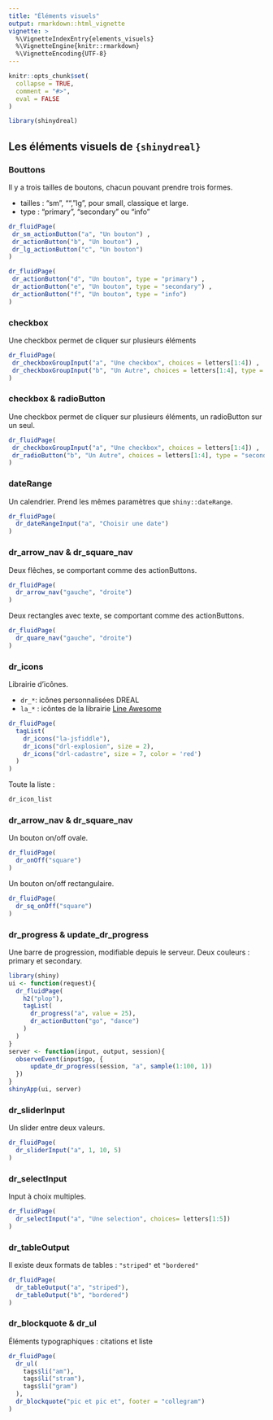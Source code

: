 ```yaml
---
title: "Éléments visuels"
output: rmarkdown::html_vignette
vignette: >
  %\VignetteIndexEntry{elements_visuels}
  %\VignetteEngine{knitr::rmarkdown}
  %\VignetteEncoding{UTF-8}
---
```


```r
knitr::opts_chunk$set(
  collapse = TRUE,
  comment = "#>", 
  eval = FALSE
)
```

```r
library(shinydreal)
```

## Les éléments visuels de `{shinydreal}`

### Bouttons 

Il y a trois tailles de boutons, chacun pouvant prendre trois formes. 

+ tailles : "sm", "", "lg", pour small, classique et large. 
+ type : "primary", "secondary" ou "info"

```r
dr_fluidPage(
 dr_sm_actionButton("a", "Un bouton") ,
 dr_actionButton("b", "Un bouton") ,
 dr_lg_actionButton("c", "Un bouton")
)

dr_fluidPage(
 dr_actionButton("d", "Un bouton", type = "primary") ,
 dr_actionButton("e", "Un bouton", type = "secondary") ,
 dr_actionButton("f", "Un bouton", type = "info")
)
```

### checkbox

Une checkbox permet de cliquer sur plusieurs éléments

```r
dr_fluidPage(
 dr_checkboxGroupInput("a", "Une checkbox", choices = letters[1:4]) ,
 dr_checkboxGroupInput("b", "Un Autre", choices = letters[1:4], type = "secondary")
)
```

### checkbox & radioButton

Une checkbox permet de cliquer sur plusieurs éléments, un radioButton sur un seul.

```r
dr_fluidPage(
 dr_checkboxGroupInput("a", "Une checkbox", choices = letters[1:4]) ,
 dr_radioButton("b", "Un Autre", choices = letters[1:4], type = "secondary")
)
```

### dateRange

Un calendrier. Prend les mêmes paramètres que `shiny::dateRange`.

```r
dr_fluidPage(
  dr_dateRangeInput("a", "Choisir une date")
)
```

### dr_arrow_nav & dr_square_nav

Deux flêches, se comportant comme des actionButtons. 

```r
dr_fluidPage(
  dr_arrow_nav("gauche", "droite")
)
```

Deux rectangles avec texte, se comportant comme des actionButtons. 

```r
dr_fluidPage(
  dr_quare_nav("gauche", "droite")
)
```

### dr_icons

Librairie d'icônes.

+ `dr_*`: icônes personnalisées DREAL
+ `la_*` : icôntes de la librairie [Line Awesome](https://icones8.fr/line-awesome)

```r
dr_fluidPage(
  tagList(
    dr_icons("la-jsfiddle"),
    dr_icons("drl-explosion", size = 2),
    dr_icons("drl-cadastre", size = 7, color = 'red')
  )
)
```

Toute la liste : 

```r
dr_icon_list
```

### dr_arrow_nav & dr_square_nav

Un bouton on/off ovale.

```r
dr_fluidPage(
  dr_onOff("square")
)
```

Un bouton on/off rectangulaire.

```r
dr_fluidPage(
  dr_sq_onOff("square")
)
```

### dr_progress & update_dr_progress

Une barre de progression, modifiable depuis le serveur. Deux couleurs : primary et secondary.

```r
library(shiny)
ui <- function(request){
  dr_fluidPage(
    h2("plop"),
    tagList(
      dr_progress("a", value = 25), 
      dr_actionButton("go", "dance")
    )
  )
}
server <- function(input, output, session){
  observeEvent(input$go, {
      update_dr_progress(session, "a", sample(1:100, 1)) 
  })
}
shinyApp(ui, server)
```

### dr_sliderInput

Un slider entre deux valeurs. 

```r
dr_fluidPage(
  dr_sliderInput("a", 1, 10, 5)
)
```

### dr_selectInput

Input à choix multiples.

```r
dr_fluidPage(
  dr_selectInput("a", "Une selection", choices= letters[1:5])
)
```

### dr_tableOutput

Il existe deux formats de tables : `"striped"` et `"bordered"`

```r
dr_fluidPage(
  dr_tableOutput("a", "striped"),
  dr_tableOutput("b", "bordered")
)
```

### dr_blockquote & dr_ul

Éléments typographiques : citations et liste 

```r
dr_fluidPage(
  dr_ul(
    tags$li("am"),
    tags$li("stram"),
    tags$li("gram")
  ),
  dr_blockquote("pic et pic et", footer = "collegram")
)
```

